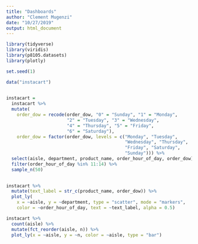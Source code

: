 ```yaml
---
title: "Dashboards"
author: "Clement Mugenzi"
date: "10/27/2019"
output: html_document
---
```


```r
library(tidyverse)
library(viridis)
library(p8105.datasets)
library(plotly)
```


```r
set.seed(1)

data("instacart")

 
instacart = 
  instacart %>%
  mutate(
    order_dow = recode(order_dow, "0" = "Sunday", "1" = "Monday", 
                       "2" = "Tuesday", "3" = "Wednesday", 
                       "4" = "Thursday", "5" = "Friday", 
                       "6" = "Saturday"), 
    order_dow = factor(order_dow, levels = c("Monday", "Tuesday", 
                                             "Wednesday", "Thursday", 
                                             "Friday", "Saturday",
                                             "Sunday"))) %>% 
  select(aisle, department, product_name, order_hour_of_day, order_dow) %>% 
  filter(order_hour_of_day %in% 11:14) %>% 
  sample_n(50)
  
```


```r
instacart %>% 
  mutate(text_label = str_c(product_name, order_dow)) %>% 
  plot_ly(
    x = ~aisle, y = ~department, type = "scatter", mode = "markers",
    color = ~order_hour_of_day, text = ~text_label, alpha = 0.5)
```



```r
instacart %>% 
  count(aisle) %>% 
  mutate(fct_reorder(aisle, n)) %>% 
  plot_ly(x = ~aisle, y = ~n, color = ~aisle, type = "bar")
```























